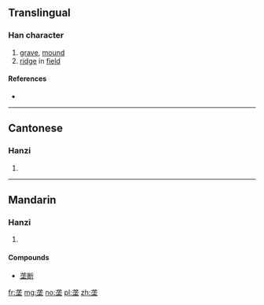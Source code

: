 {{also|壟}}
==Translingual==

===Han character===
{{Han char|rn=32|rad=土|as=05|sn=8|four=|canj=IPG,XIPG|ids=⿱龙土}}

# [[grave]], [[mound]]
# [[ridge]] in [[field]]

====References====
* {{Han ref|kx=0227.271|hdz=10430.060|uh=5784|ud=22404}}

----

==Cantonese==

===Hanzi===
{{yue-hanzi|jyut=|y=lung5|tra=壟}}

# {{defn|lang=yue|sort=土05}}

----

==Mandarin==

===Hanzi===
{{cmn-hanzi|tra=壟|pin=[[lǒng]] ([[long3]]), [[āo]] ([[ao1]])|wg=lung<sup>3</sup>, ao<sup>1</sup>}}

# {{defn|lang=cmn|sort=土05}}

====Compounds====
* [[垄断]]

[[fr:垄]]
[[mg:垄]]
[[no:垄]]
[[pl:垄]]
[[zh:垄]]